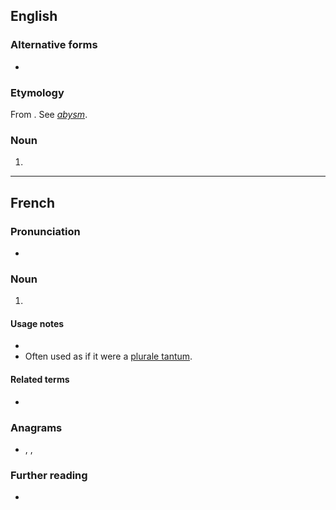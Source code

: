 {{also|abimé|abîme|abîmé}}
==English==

===Alternative forms===
* {{l|en|abyme}}

===Etymology===
From {{etyl|fr|en}} {{m|fr|abime}}. See ''[[abysm]]''.

===Noun===
{{en-noun}}

# {{obsolete form of|abysm|lang=en}}

----

==French==

===Pronunciation===
* {{audio|Fr-Abime.oga|Audio (Paris)|lang=fr}}

===Noun===
{{fr-noun|m}}

# {{alternative form of|abîme|lang=fr}}

====Usage notes====
* {{U:fr:1990 reform spelling}}
* Often used as if it were a [[plurale tantum]].

====Related terms====
* {{l|fr|abimer}}

===Anagrams===
* {{l|fr|amibe}}, {{l|fr|iambe}}, {{l|fr|ïambe}}

===Further reading===
* {{R:TLFi}}